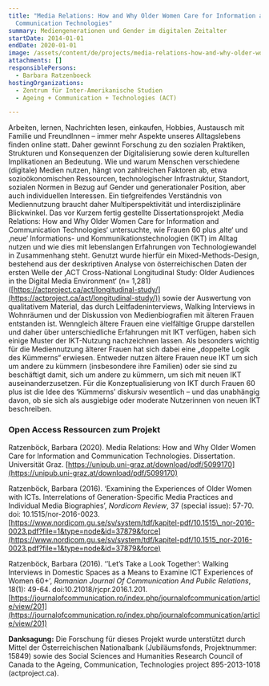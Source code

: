```yaml
---
title: "Media Relations: How and Why Older Women Care for Information and
  Communication Technologies"
summary: Mediengenerationen und Gender im digitalen Zeitalter
startDate: 2014-01-01
endDate: 2020-01-01
image: /assets/content/de/projects/media-relations-how-and-why-older-women-care-information-and-communication-technologies/wordcloud_media_generations_ict_0.png
attachments: []
responsiblePersons:
  - Barbara Ratzenboeck
hostingOrganizations:
  - Zentrum für Inter-Amerikanische Studien
  - Ageing + Communication + Technologies (ACT)

---
```

Arbeiten, lernen, Nachrichten lesen, einkaufen, Hobbies, Austausch mit Familie und FreundInnen – immer mehr Aspekte unseres Alltagslebens finden online statt. Daher gewinnt Forschung zu den sozialen Praktiken, Strukturen und Konsequenzen der Digitalisierung sowie deren kulturellen Implikationen an Bedeutung. Wie und warum Menschen verschiedene (digitale) Medien nutzen, hängt von zahlreichen Faktoren ab, etwa sozioökonomischen Ressourcen, technologischer Infrastruktur, Standort, sozialen Normen in Bezug auf Gender und generationaler Position, aber auch individuellen Interessen. Ein tiefgreifendes Verständnis von Mediennutzung braucht daher Multiperspektivität und interdisziplinäre Blickwinkel. Das vor Kurzem fertig gestellte Dissertationsprojekt ‚Media Relations: How and Why Older Women Care for Information and Communication Technologies‘ untersuchte, wie Frauen 60 plus ‚alte‘ und ‚neue‘ Informations- und Kommunikationstechnologien (IKT) im Alltag nutzen und wie dies mit lebenslangen Erfahrungen von Technologiewandel in Zusammenhang steht. Genutzt wurde hierfür ein Mixed-Methods-Design, bestehend aus der deskriptiven Analyse von österreichischen Daten der ersten Welle der ‚ACT Cross-National Longitudinal Study: Older Audiences in the Digital Media Environment‘ (n= 1,281) ([https://actproject.ca/act/longitudinal-study/](https://actproject.ca/act/longitudinal-study/)) sowie der Auswertung von qualitativem Material, das durch Leitfadeninterviews, Walking Interviews in Wohnräumen und der Diskussion von Medienbiografien mit älteren Frauen entstanden ist. Wenngleich ältere Frauen eine vielfältige Gruppe darstellen und daher über unterschiedliche Erfahrungen mit IKT verfügen, haben sich einige Muster der IKT-Nutzung nachzeichnen lassen. Als besonders wichtig für die Mediennutzung älterer Frauen hat sich dabei eine „doppelte Logik des Kümmerns“ erwiesen. Entweder nutzen ältere Frauen neue IKT um sich um andere zu kümmern (insbesondere ihre Familien) oder sie sind zu beschäftigt damit, sich um andere zu kümmern, um sich mit neuen IKT auseinanderzusetzen. Für die Konzeptualisierung von IKT durch Frauen 60 plus ist die Idee des ‘Kümmerns’ diskursiv wesentlich – und das unabhängig davon, ob sie sich als ausgiebige oder moderate Nutzerinnen von neuen IKT beschreiben.

### **Open Access Ressourcen zum Projekt**

Ratzenböck, Barbara (2020). Media Relations: How and Why Older Women Care for Information and Communication Technologies. Dissertation. Universität Graz. [https://unipub.uni-graz.at/download/pdf/5099170](https://unipub.uni-graz.at/download/pdf/5099170)

Ratzenböck, Barbara (2016). ‘Examining the Experiences of Older Women with ICTs. Interrelations of Generation-Specific Media Practices and Individual Media Biographies’, _Nordicom Review_, 37 (special issue): 57-70. doi: 10.1515/nor-2016-0023. [https://www.nordicom.gu.se/sv/system/tdf/kapitel-pdf/10.1515\_nor-2016-0023.pdf?file=1&type=node&id=37879&force](https://www.nordicom.gu.se/sv/system/tdf/kapitel-pdf/10.1515_nor-2016-0023.pdf?file=1&type=node&id=37879&force)

Ratzenböck, Barbara (2016). ‘’Let’s Take a Look Together’: Walking Interviews in Domestic Spaces as a Means to Examine ICT Experiences of Women 60+’, _Romanian Journal Of Communication And Public Relations_, 18(1): 49-64. doi:10.21018/rjcpr.2016.1.201. [https://journalofcommunication.ro/index.php/journalofcommunication/article/view/201](https://journalofcommunication.ro/index.php/journalofcommunication/article/view/201)

**Danksagung:** Die Forschung für dieses Projekt wurde unterstützt durch Mittel der Österreichischen Nationalbank (Jubiläumsfonds, Projektnummer: 15849) sowie des Social Sciences and Humanities Research Council of Canada to the Ageing, Communication, Technologies project 895-2013-1018 (actproject.ca).